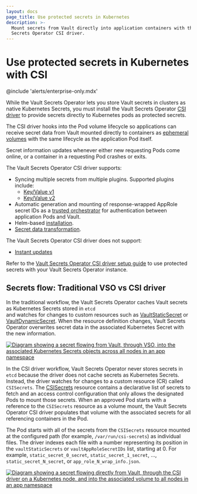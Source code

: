 ```yaml
---
layout: docs
page_title: Use protected secrets in Kubernetes
description: >-
  Mount secrets from Vault directly into application containers with the Vault
  Secrets Operator CSI driver.
---
```


# Use protected secrets in Kubernetes with CSI

@include 'alerts/enterprise-only.mdx'

While the Vault Secrets Operator lets you store Vault secrets in clusters as
native Kubernetes Secrets, you must install the Vault Secrets Operator
[CSI driver](https://github.com/container-storage-interface/spec/blob/master/spec.md)
to provide secrets directly to Kubernetes pods as protected secrets.

The CSI driver hooks into the Pod volume lifecycle so applications can receive secret data from Vault mounted directly to containers as [ephemeral volumes](https://kubernetes.io/docs/concepts/storage/ephemeral-volumes/) with the same lifecycle as the application Pod itself.

Secret information updates whenever either new requesting Pods come online, or a container in a requesting Pod crashes or exits.

The Vault Secrets Operator CSI driver supports:

- Syncing multiple secrets from multiple plugins. Supported plugins include:
  - [Key/Value v1](/vault/docs/secrets/kv/kv-v1)
  - [Key/Value v2](/vault/docs/secrets/kv/kv-v2)
- Automatic generation and mounting of response-wrapped AppRole secret IDs as a
  [trusted orchestrator](/vault/tutorials/app-integration/secure-introduction?in=vault%2Fapp-integration#trusted-orchestrator) for authentication between application Pods and Vault.
- Helm-based [installation](/vault/docs/platform/k8s/vso/installation).
- [Secret data transformation](/vault/docs/platform/k8s/vso/secret-transformation).

The Vault Secrets Operator CSI driver does not support:

- [Instant updates](/vault/docs/deploy/kubernetes/vso/sources/vault/instant-updates)

Refer to the [Vault Secrets Operator CSI driver setup guide](/vault/docs/platform/k8s/vso/csi/setup)
to use protected secrets with your Vault Secrets Operator instance.

## Secrets flow: Traditional VSO vs CSI driver

In the traditional workflow, the Vault Secrets Operator caches Vault secrets as Kubernetes Secrets stored in `etcd`  
and watches for changes to custom resources such as [VaultStaticSecret](/vault/docs/platform/k8s/vso/api-reference#vaultstaticsecret) or [VaultDynamicSecret](/vault/docs/platform/k8s/vso/api-reference#vaultdynamicsecret). 
When the resource definition changes, Vault Secrets Operator overwrites secret data in the associated Kubernetes Secret with the new information.

[![Diagram showing a secret flowing from Vault, through VSO, into the associated Kubernetes Secrets objects across all nodes in an app namespace](/img/vso_secrets_flow.png)](/img/vso_secrets_flow.png)

In the CSI driver workflow, Vault Secrets Operator never stores secrets in `etcd` because the driver does not cache secrets as Kubernetes Secrets.
Instead, the driver watches for changes to a custom resource (CR) called `CSISecrets`. The
[CSISecrets](/vault/docs/deploy/kubernetes/vso/api-reference#csisecrets) resource
contains a declarative list of secrets to fetch and an access control
configuration that only allows the designated Pods to mount those secrets.
When an approved Pod starts with a reference to the `CSISecrets` resource as a volume mount, the Vault Secrets Operator CSI driver populates 
that volume with the associated secrets for all referencing containers in the Pod.

The Pod starts with all of the secrets from the `CSISecrets` resource mounted
at the configured path (for example, `/var/run/csi-secrets`) as individual files.
The driver indexes each file with a number representing its position in the
`vaultStaticSecrets` or `vaultAppRoleSecretIDs` list, starting at 0. For example,
`static_secret_0_secret`, `static_secret_1_secret`, ..., `static_secret_N_secret`, or `app_role_N_wrap_info.json`.

[![Diagram showing a secret flowing directly from Vault, through the CSI driver on a Kubernetes node, and into the associated volume to all nodes in an app namespace](/img/vso_csi_secrets_flow.png)](/img/vso_csi_secrets_flow.png)